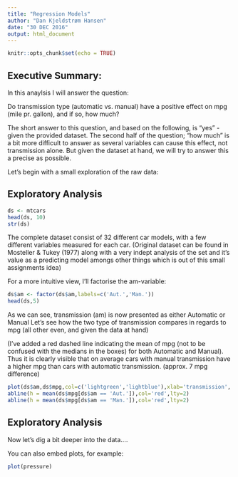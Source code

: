 ```yaml
---
title: "Regression Models"
author: "Dan Kjeldstrøm Hansen"
date: "30 DEC 2016"
output: html_document
---
```


```r
knitr::opts_chunk$set(echo = TRUE)
```

## Executive Summary:
In this anaylsis I will answer the question:

Do transmission type (automatic vs. manual) have a positive effect on mpg (mile pr. gallon), and if so, how much?

The short answer to this question, and based on the following, is "yes" - given the provided dataset.
The second half of the question; "how much" is a bit more difficult to answer as several variables can cause this effect, not transmission alone. But given the dataset at hand, we will try to answer this a precise as possible.

Let's begin with a small exploration of the raw data:

## Exploratory Analysis

```r
ds <- mtcars
head(ds, 10)
str(ds)
```
The complete dataset consist of 32 different car models, with a few different variables measured for each car. (Original dataset can be found in Mosteller & Tukey (1977) along with a very indept analysis of the set and it's value as a predicting model amongs other things which is out of this small assignments idea)

For a more intuitive view, I'll factorise the am-variable:

```r
ds$am <- factor(ds$am,labels=c('Aut.','Man.'))
head(ds,5)
```
As we can see, transmission (am) is now presented as either Automatic or Manual
Let's see how the two type of transmission compares in regards to mpg (all other even, and given the data at hand)

(I've added a red dashed line indicating the mean of mpg (not to be confused with the medians in the boxes) for both Automatic and Manual). Thus it is clearly visible that on average cars with manual transmission have a higher mpg than cars with automatic transmission. (approx. 7 mpg difference)

```r
plot(ds$am,ds$mpg,col=c('lightgreen','lightblue'),xlab='transmission', ylab='mpg')
abline(h = mean(ds$mpg[ds$am == 'Aut.']),col='red',lty=2)
abline(h = mean(ds$mpg[ds$am == 'Man.']),col='red',lty=2)

```

## Exploratory Analysis
Now let's dig a bit deeper into the data....

You can also embed plots, for example:

```r
plot(pressure)
```


